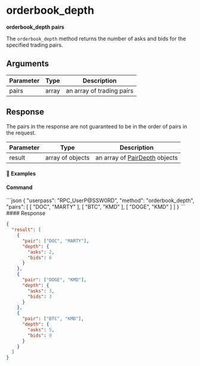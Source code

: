 
# orderbook\_depth

**orderbook\_depth pairs**

The `orderbook_depth` method returns the number of asks and bids for the specified trading pairs.

## Arguments

| Parameter | Type  | Description               |
| --------- | ----- | ------------------------- |
| pairs     | array | an array of trading pairs |

## Response

<Note type="warning">
  The pairs in the response are not guaranteed to be in the order of pairs in the request.
</Note>

| Parameter | Type             | Description                                                                                      |
| --------- | ---------------- | ------------------------------------------------------------------------------------------------ |
| result    | array of objects | an array of [PairDepth](/komodo-defi-framework/api/common_structures/orders/#pair-depth) objects |

#### 📌 Examples

#### Command

<CodeGroup title="" tag="POST" label="orderbook_depth" mm2MethodDecorate="true">
  ```json
  {
    "userpass": "RPC_UserP@SSW0RD",
    "method": "orderbook_depth",
    "pairs": [
      [
        "DOC",
        "MARTY"
      ],
      [
        "BTC",
        "KMD"
      ],
      [
        "DOGE",
        "KMD"
      ]
    ]
  }
  ```
</CodeGroup>

<CollapsibleSection expandedText="Hide Response" collapsedText="Show Response">
  #### Response

  ```json
  {
    "result": [
      {
        "pair": ["DOC", "MARTY"],
        "depth": {
          "asks": 2,
          "bids": 6
        }
      },
      {
        "pair": ["DOGE", "KMD"],
        "depth": {
          "asks": 3,
          "bids": 3
        }
      },
      {
        "pair": ["BTC", "KMD"],
        "depth": {
          "asks": 5,
          "bids": 9
        }
      }
    ]
  }
  ```
</CollapsibleSection>
